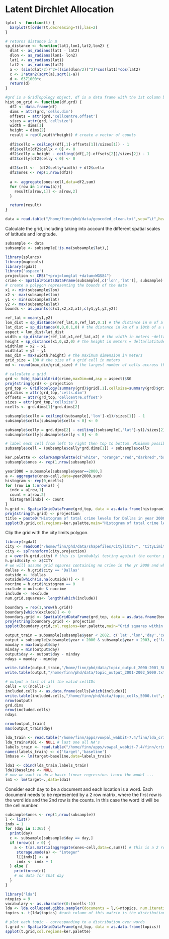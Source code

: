 Latent Dirchlet Allocation
========================================================
```r
tplot <- function(t) {
  barplot(t[order(t,decreasing=T)],las=2)
}

# returns distance in m
sp_distance <- function(lat1,lon1,lat2,lon2) {
  dlat <- as_radians(lat1 - lat2)
  dlon <- as_radians(lon1- lon2)
  lat1 <- as_radians(lat1)
  lat2 <- as_radians(lat2)
  a <- (sin(dlat/2))^2+((sin(dlon/2))^2)*cos(lat1)*cos(lat2)
  c <- 2*atan2(sqrt(a),sqrt(1-a))
  d <- 6371000*c
  return(d)
}

#grd is a GridTopology object, df is a data frame with the 1st column being lon, and the 2nd lat
hist_on_grid <- function(df,grd) {
  df2 <- data.frame(df)
  dims = attr(grd,'cells.dim')
  offsets = attr(grd,'cellcentre.offset')
  sizes = attr(grd,'cellsize')
  width = dims[1]
  height = dims[2]
  result = rep(0,width*height) # create a vector of counts
  
  df2$cellx = ceiling((df[,1]-offsets[1])/sizes[1]) - 1
  df2$cellx[df2$cellx < 0] <- 0
  df2$celly = height - ceiling((df[,2]-offsets[2])/sizes[2]) - 1
  df2$celly[df2$celly < 0] <- 0
  
  df2$cell <-  (df2$celly*width) + df2$cellx
  df2$ones <- rep(1,nrow(df2)) 
  
  a <- aggregate(ones~cell,data=df2,sum)
  for (row in 1:nrow(a)){
    result[a[row,1]] <- a[row,2]
  }

  return(result)
}
```

```r
data = read.table("/home/finn/phd/data/geocoded_clean.txt",sep="\t",header=TRUE)
```

Calculate the grid, including taking into account the different spatial scales of latitude and longitude.
```r
subsample <- data
subsample <- subsample[!is.na(subsample$lat),]

library(splancs)
library(maptools)
library(rgdal)
library('aspace')
projection <- CRS("+proj=longlat +datum=WGS84")
crime <- SpatialPointsDataFrame(subsample[,c('lon','lat')], subsample)
# create a polygon representing the bounds of the data
x1 <- min(subsample$lon)
x2 <- max(subsample$lon)
y1 <- min(subsample$lat)
y2 <- max(subsample$lat)
bounds <- as.points(c(x1,x2,x2,x1),c(y1,y1,y2,y2))

ref_lat = mean(y1,y2)
lon_dist = sp_distance(ref_lat,0,ref_lat,0.1) # the distance in m of a 10th of a degree of longitude (depends on latitude)
lat_dist = sp_distance(0,0,0.1,0) # the distance in km of a 10th of a degree of latitude. This is constant and idepended of the latitude and longitude
aspect = lon_dist/lat_dist 
width = sp_distance(ref_lat,x1,ref_lat,x2) # the width in meters ~delta(longitude)
height = sp_distance(x1,0,x2,0) # the height in meters = delta(latitude)
widthlon = x2 - x1
widthlat = y2 - y1
max_dim = max(width,height) # the maximum dimension in meters
grid_size = 100 # the size of a grid cell in meters
md <- round(max_dim/grid_size) # the largest number of cells accross the largest dimension

# calculate a grid 
grd <- Sobj_SpatialGrid(crime,maxDim=md,asp = aspect)$SG 
proj4string(grd) <- projection
grd_top <- GridTopology(summary(grd)$grid[,1],cellsize=summary(grd)$grid[,2],cells.dim=summary(grd)$grid[,3])
grd.dims = attr(grd_top,'cells.dim')
offsets = attr(grd_top,'cellcentre.offset')
sizes = attr(grd_top,'cellsize')
ncells <- grd.dims[1]*grd.dims[2]

subsample$cellx = ceiling((subsample[,'lon']-x1)/sizes[1]) - 1
subsample$cellx[subsample$cellx < 0] <- 0 

subsample$celly = grd.dims[2] - ceiling((subsample[,'lat']-y1)/sizes[2]) - 1
subsample$celly[subsample$celly < 0] <- 0

# label each cell from left to right then top to bottom. Minimum possible value is 0. Maximum possible is (ncells-1)
subsample$cell = (subsample$celly*grd.dims[1]) + subsample$cellx

ker.palette <- colorRampPalette(c("white", "orange","red","darkred","brown"), space = "rgb")
subsample$ones <- rep(1,nrow(subsample))

year2000 = subsample[subsample$year==2000,]
a <- aggregate(ones~cell,data=year2000,sum)
histogram <- rep(0,ncells)
for (row in 1:nrow(a)) {
  indx = a[row,1]
  count = a[row,2]
  histogram[indx] <- count
}
h.grid <- SpatialGridDataFrame(grd_top, data = as.data.frame(histogram))
proj4string(h.grid) <- projection
title = paste0("Histogram of total crime levels for Dallas in year 2000 on a ",grid_size,"m x ",grid_size,"m grid")
spplot(h.grid,col.regions=ker.palette,main="Histogram of total crime levels for Dallas in year 2000 on a 1500m x 1500m grid")

```

Clip the grid with the city limits polygon.
```r
library(rgdal)
city <- readOGR("/home/finn/phd/data/shapefiles/Citylimit/", "CityLimit")
city <- spTransform(city,projection)
z = over(h.grid,city) # this is (probably) testing against the center point of the grid. Really I want to check if any of the corners of the grid fall inside the Dallas boundary.
h.grid$city <- z$CITY
# we will assume grid sqaures containing no crime in the yr 2000 and where the center of the grid is outside the dallas boundary are genuinely outside and can be excluded.
dallas <- h.grid$city == 'Dallas'
outside <- !dallas
outside[which(is.na(outside))] <- T
nocrime = h.grid$histogram == 0
exclude = outside & nocrime
include <- !exclude
num.grid.squares<- length(which(include))

boundary = rep(1,nrow(h.grid))
boundary[which(exclude)] <- 0
boundary.grid <- SpatialGridDataFrame(grd_top, data = as.data.frame(boundary))
proj4string(boundary.grid) <- projection
spplot(boundary.grid,col.regions=ker.palette,main="Grid squares within city of Dallas limits")
```


```r
output_train = subsample[subsample$year < 2002, c('lat','lon','day','cell','crime_trunk')] # years 2000 & 2001 -> features will be built for 2001 from 2000 data
output = subsample[subsample$year > 2000 & subsample$year < 2003, c('lat','lon','day','cell','crime_trunk')] # years 2001 & 2002 -> f. will be built for 2002.
maxday = max(output$day)
minday = min(output$day)
output$day <- output$day - minday
ndays = maxday - minday

write.table(output_train,"/home/finn/phd/data/topic_output_2000-2001_5000.txt",sep="|",row.names=FALSE,col.names=TRUE,quote=FALSE)
write.table(output,"/home/finn/phd/data/topic_output_2001-2002_5000.txt",sep="|",row.names=FALSE,col.names=TRUE,quote=FALSE)

# output a list of all the valid cellIDs
cells = 0:(ncells-1)
included.cells <- as.data.frame(cells[which(include)])
write.table(included.cells,"/home/finn/phd/data/topic_cells_5000.txt",sep="|", row.names=FALSE, col.names=FALSE)
nrow(output)
grd.dims
nrow(included.cells)
ndays

nrow(output_train)
max(output_train$day)

```


```r
lda_train <- read.table("/home/finn/apps/vowpal_wabbit-7.4/finn/lda_crime5000_train.dat",sep=" ",header=FALSE)
lda_train$V101 <- NULL # last one all NA's
labels_train <- read.table("/home/finn/apps/vowpal_wabbit-7.4/finn/crime_5000_train.labels",sep=",",header=FALSE)
names(labels_train) <- c('target','baseline')
lmbase <- lm(target~baseline,data=labels_train)

lda1 <- cbind(lda_train,labels_train)
lda1$baseline <- NULL
# now we want to do a basic linear regression. Learn the model ...
lm1 <- lm(target~.,data=lda1)


```




Consider each day to be a document and each location is a word. 
Each document needs to be represented by a 2 row matrix, where the first row is the word ids and the 2nd row is the counts.
In this case the word id will be the cell number.
```r
subsample$ones <- rep(1,nrow(subsample))
l <- list()
indx = 1
for (day in 1:365) {
  print(day)
  c <- subsample[subsample$day == day,]
  if (nrow(c) > 0) {
    a <- t(as.matrix(aggregate(ones~cell,data=c,sum))) # this is a 2 row matrix with the first row id and the second row counts
     storage.mode(a) <- "integer"
     l[[indx]] <- a
     indx <- indx + 1
  } else {
    print(nrow(c))
    # no data for that day
  }
}

```

```r
library('lda')
ntopics = 9
vocabulary <- as.character(0:(ncells-1))
lda <- lda.collapsed.gibbs.sampler(documents = l,K=ntopics, num.iterations = 100, vocab = vocabulary, alpha=0.1, eta=0.001)
topics <- t(lda$topics) #each column of this matrix is the distribution over locations for a topic.

# plot each topic - corresponding to a distribution over words
t.grid <- SpatialGridDataFrame(grd_top, data = as.data.frame(topics))
spplot(t.grid,col.regions=ker.palette)

```








